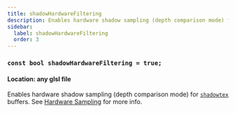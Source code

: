 ```yaml
---
title: shadowHardwareFiltering
description: Enables hardware shadow sampling (depth comparison mode) for shadowtex buffers.
sidebar:
  label: shadowHardwareFiltering
  order: 3
---
```


### `const bool shadowHardwareFiltering = true;`

#### Location: any glsl file

Enables hardware shadow sampling (depth comparison mode) for [`shadowtex`](/current/reference/buffers/shadowtex) buffers. See [Hardware Sampling](/current/reference/buffers/shadowtex) for more info.